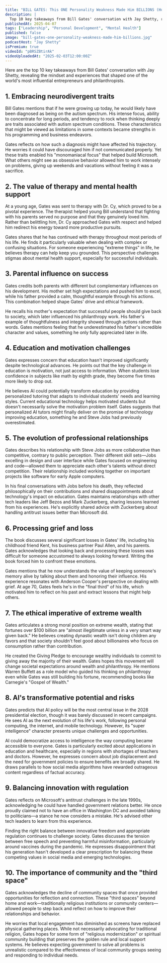 ```yaml
---
title: "BILL GATES: This ONE Personality Weakness Made Him BILLIONS (How To Use Your Differences!)"
description: |
  Top 10 key takeaways from Bill Gates' conversation with Jay Shetty, revealing the mindset and experiences that shaped one of the world's most influential entrepreneurs and philanthropists.
publishedAt: 2025-04-07
tags: ["Leadership", "Personal Development", "Mental Health"]
published: false
image: "bill-gates-one-personality-weakness-made-him-billions.jpg"
podcastHost: "Jay Shetty"
isPremium: true
videoId: "pBRSZBtirAk"
videoUploadedAt: "2025-02-03T12:00:00Z"
---
```



<PodcastSummaryPageLayout frontmatter={frontmatter}>

Here are the top 10 key takeaways from Bill Gates' conversation with Jay Shetty, revealing the mindset and experiences that shaped one of the world's most influential entrepreneurs and philanthropists.

## 1. Embracing neurodivergent traits

Bill Gates mentions that if he were growing up today, he would likely have been diagnosed as being on the autism spectrum. His intense focus, ability to concentrate for long periods, and tendency to rock when thinking deeply are traits associated with autism spectrum conditions. These characteristics that might be viewed as limitations in some contexts became strengths in his programming and business endeavors.

Gates reflects on how such a diagnosis might have affected his trajectory. He worries it could have discouraged him if not communicated properly. Yet these traits enabled his "monomaniacal focus" that helped build Microsoft. What others might see as obsessive behavior allowed him to work intensely on problems, giving up weekends and vacations without feeling it was a sacrifice.

## 2. The value of therapy and mental health support

At a young age, Gates was sent to therapy with Dr. Cy, which proved to be a pivotal experience. The therapist helped young Bill understand that fighting with his parents served no purpose and that they genuinely loved him. Rather than belittling him, Dr. Cy approached Gates with respect and helped him redirect his energy toward more productive pursuits.

Gates shares that he has continued with therapy throughout most periods of his life. He finds it particularly valuable when dealing with complex or confusing situations. For someone experiencing "extreme things" in life, he believes therapy can help keep you grounded. This perspective challenges stigmas about mental health support, especially for successful individuals.

## 3. Parental influence on success

Gates credits both parents with different but complementary influences on his development. His mother set high expectations and pushed him to excel, while his father provided a calm, thoughtful example through his actions. This combination helped shape Gates' drive and ethical framework.

He recalls his mother's expectation that successful people should give back to society, which later influenced his philanthropy work. His father's example of thoughtfulness and integrity showed through actions rather than words. Gates mentions feeling that he underestimated his father's incredible character and values, something he only fully appreciated later in life.

## 4. Education and motivation challenges

Gates expresses concern that education hasn't improved significantly despite technological advances. He points out that the key challenge in education is motivation, not just access to information. When students lose confidence in subjects like math by eighth grade, they become five times more likely to drop out.

He believes AI could potentially transform education by providing personalized tutoring that adapts to individual students' needs and learning styles. Current educational technology helps motivated students but doesn't necessarily solve the motivation problem itself. Gates suggests that personalized AI tutors might finally deliver on the promise of technology improving education, something he and Steve Jobs had previously overestimated.

## 5. The evolution of professional relationships

Gates describes his relationship with Steve Jobs as more collaborative than competitive, contrary to public perception. Their different skill sets—Jobs excelling in design and user interface while Gates focused on engineering and code—allowed them to appreciate each other's talents without direct competition. Their relationship included working together on important projects like software for early Apple computers.

In his final conversations with Jobs before his death, they reflected philosophically on their contributions and shared disappointments about technology's impact on education. Gates maintains relationships with other tech leaders like Jeff Bezos and Mark Zuckerberg, sharing lessons learned from his experiences. He's explicitly shared advice with Zuckerberg about handling antitrust issues better than Microsoft did.

## 6. Processing grief and loss

The book discusses several significant losses in Gates' life, including his childhood friend Kent, his business partner Paul Allen, and his parents. Gates acknowledges that looking back and processing these losses was difficult for someone accustomed to always looking forward. Writing the book forced him to confront these emotions.

Gates mentions that he now understands the value of keeping someone's memory alive by talking about them and honoring their influence. His experience resonates with Anderson Cooper's perspective on dealing with grief. At age 70, Gates feels he's in the "final third" of his life, which motivated him to reflect on his past and extract lessons that might help others.

## 7. The ethical imperative of extreme wealth

Gates articulates a strong moral position on extreme wealth, stating that fortunes over $100 billion are "almost illegitimate unless in a very smart way given back." He believes creating dynastic wealth isn't doing children any favors and that society shouldn't feel good about billionaires who focus on consumption rather than contribution.

He created the Giving Pledge to encourage wealthy individuals to commit to giving away the majority of their wealth. Gates hopes this movement will change societal expectations around wealth and philanthropy. He mentions Warren Buffett as a role model who guided his thinking on philanthropy even while Gates was still building his fortune, recommending books like Carnegie's "Gospel of Wealth."

## 8. AI's transformative potential and risks

Gates predicts that AI policy will be the most central issue in the 2028 presidential election, though it was barely discussed in recent campaigns. He sees AI as the next evolution of his life's work, following personal computing, the internet, and mobile technology. However, its "super intelligence" character presents unique challenges and opportunities.

AI could democratize access to intelligence the way computing became accessible to everyone. Gates is particularly excited about applications in education and healthcare, especially in regions with shortages of teachers and doctors. However, he expresses concern about job displacement and the need for government policies to ensure benefits are broadly shared. He draws parallels to how social media algorithms have rewarded outrageous content regardless of factual accuracy.

## 9. Balancing innovation with regulation

Gates reflects on Microsoft's antitrust challenges in the late 1990s, acknowledging he could have handled government relations better. He once proudly claimed not to have an office in Washington DC and avoided talking to politicians—a stance he now considers a mistake. He's advised other tech leaders to learn from this experience.

Finding the right balance between innovative freedom and appropriate regulation continues to challenge society. Gates discusses the tension between free speech and preventing harmful misinformation, particularly around vaccines during the pandemic. He expresses disappointment that his generation hasn't developed a clear prescription for balancing these competing values in social media and emerging technologies.

## 10. The importance of community and the "third space"

Gates acknowledges the decline of community spaces that once provided opportunities for reflection and connection. These "third spaces" beyond home and work—traditionally religious institutions or community centers—allowed people to step back and reflect on how to improve their relationships and behavior.

He worries that local engagement has diminished as screens have replaced physical gathering places. While not necessarily advocating for traditional religion, Gates hopes for some form of "religious modernization" or spiritual community building that preserves the golden rule and local support systems. He believes expecting government to solve all problems is unrealistic compared to the effectiveness of local community groups seeing and responding to individual needs.

</PodcastSummaryPageLayout>
